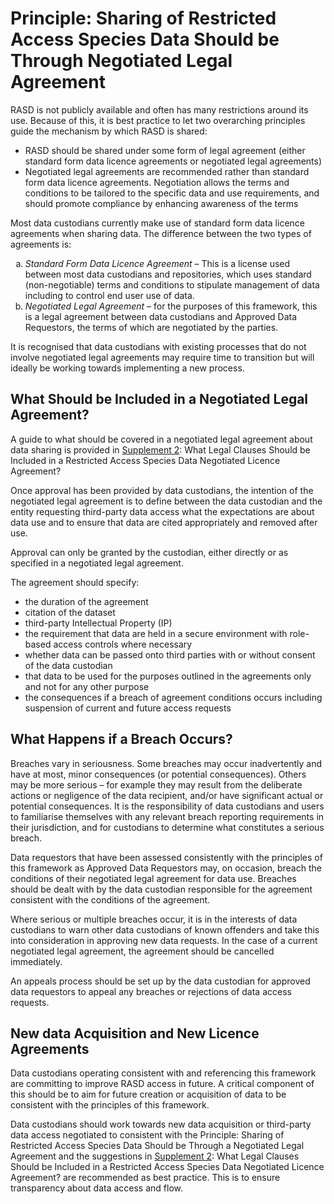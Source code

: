 # Principle: Sharing of Restricted Access Species Data Should be Through Negotiated Legal Agreement

RASD is not publicly available and often has many restrictions around its use. Because of this, it is best practice to let two overarching principles guide the mechanism by which RASD is shared:

-   RASD should be shared under some form of legal agreement (either standard form data licence agreements or negotiated legal agreements)\
-   Negotiated legal agreements are recommended rather than standard form data licence agreements. Negotiation allows the terms and conditions to be tailored to the specific data and use requirements, and should promote compliance by enhancing awareness of the terms\

Most data custodians currently make use of standard form data licence agreements when sharing data. The difference between the two types of agreements is:

a)  *Standard Form Data Licence Agreement* -- This is a license used between most data custodians and repositories, which uses standard (non-negotiable) terms and conditions to stipulate management of data including to control end user use of data.\
b)  *Negotiated Legal Agreement* -- for the purposes of this framework, this is a legal agreement between data custodians and Approved Data Requestors, the terms of which are negotiated by the parties.\

It is recognised that data custodians with existing processes that do not involve negotiated legal agreements may require time to transition but will ideally be working towards implementing a new process.

## What Should be Included in a Negotiated Legal Agreement?

A guide to what should be covered in a negotiated legal agreement about data sharing is provided in [Supplement 2](supplement2.qmd): What Legal Clauses Should be Included in a Restricted Access Species Data Negotiated Licence Agreement?

Once approval has been provided by data custodians, the intention of the negotiated legal agreement is to define between the data custodian and the entity requesting third-party data access what the expectations are about data use and to ensure that data are cited appropriately and removed after use.

Approval can only be granted by the custodian, either directly or as specified in a negotiated legal agreement.

The agreement should specify:

-   the duration of the agreement\
-   citation of the dataset\
-   third-party Intellectual Property (IP)\
-   the requirement that data are held in a secure environment with role-based access controls where necessary\
-   whether data can be passed onto third parties with or without consent of the data custodian\
-   that data to be used for the purposes outlined in the agreements only and not for any other purpose\
-   the consequences if a breach of agreement conditions occurs including suspension of current and future access requests\

## What Happens if a Breach Occurs?

Breaches vary in seriousness. Some breaches may occur inadvertently and have at most, minor consequences (or potential consequences). Others may be more serious -- for example they may result from the deliberate actions or negligence of the data recipient, and/or have significant actual or potential consequences. It is the responsibility of data custodians and users to familiarise themselves with any relevant breach reporting requirements in their jurisdiction, and for custodians to determine what constitutes a serious breach.

Data requestors that have been assessed consistently with the principles of this framework as Approved Data Requestors may, on occasion, breach the conditions of their negotiated legal agreement for data use. Breaches should be dealt with by the data custodian responsible for the agreement consistent with the conditions of the agreement.

Where serious or multiple breaches occur, it is in the interests of data custodians to warn other data custodians of known offenders and take this into consideration in approving new data requests. In the case of a current negotiated legal agreement, the agreement should be cancelled immediately.

An appeals process should be set up by the data custodian for approved data requestors to appeal any breaches or rejections of data access requests.

## New data Acquisition and New Licence Agreements

Data custodians operating consistent with and referencing this framework are committing to improve RASD access in future. A critical component of this should be to aim for future creation or acquisition of data to be consistent with the principles of this framework.

Data custodians should work towards new data acquisition or third-party data access negotiated to consistent with the Principle: Sharing of Restricted Access Species Data Should be Through a Negotiated Legal Agreement and the suggestions in [Supplement 2](supplement2.qmd): What Legal Clauses Should be Included in a Restricted Access Species Data Negotiated Licence Agreement? are recommended as best practice. This is to ensure transparency about data access and flow.

